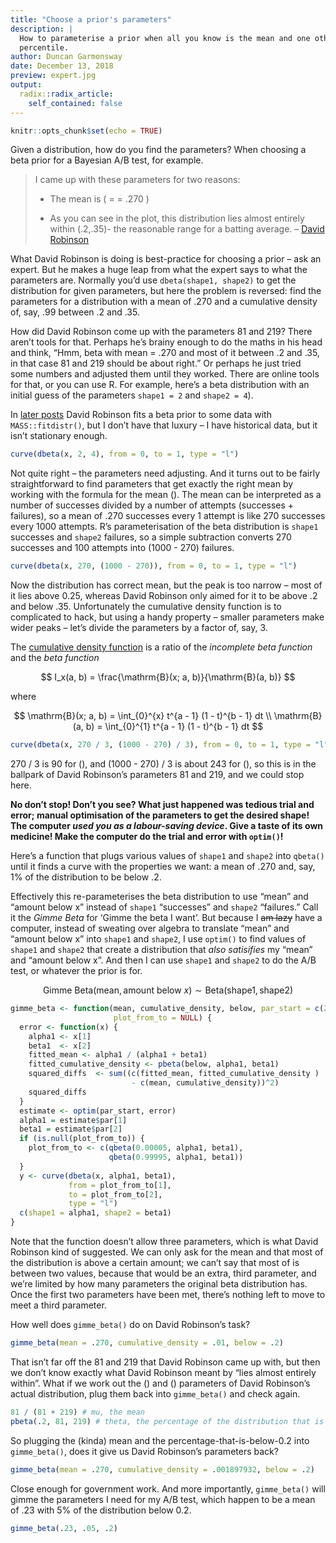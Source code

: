 ```yaml
---
title: "Choose a prior's parameters"
description: |
  How to parameterise a prior when all you know is the mean and one other
  percentile.
author: Duncan Garmonsway
date: December 13, 2018
preview: expert.jpg
output:
  radix::radix_article:
    self_contained: false
---
```


```r
knitr::opts_chunk$set(echo = TRUE)
```

Given a distribution, how do you find the parameters?  When choosing a beta
prior for a Bayesian A/B test, for example.

> I came up with these parameters for two reasons:
>
> * The mean is \( \frac{\alpha}{\alpha + \beta} = \frac{81}{81 + 219} = .270 \)
>
> * As you can see in the plot, this distribution lies almost entirely within
> (.2,.35)- the reasonable range for a batting average.
> -- [David Robinson](http://varianceexplained.org/statistics/beta_distribution_and_baseball/)

What David Robinson is doing is best-practice for choosing a prior -- ask an
expert.  But he makes a huge leap from what the expert says to what the
parameters are.  Normally you'd use `dbeta(shape1, shape2)` to get the
distribution for given parameters, but here the problem is reversed: find the
parameters for a distribution with a mean of .270 and a cumulative density of,
say, .99 between .2 and .35.

How did David Robinson come up with the parameters 81 and 219?  There aren't
tools for that.  Perhaps he's brainy enough to do the maths in his head and
think, "Hmm, beta with mean = .270 and most of it between .2 and .35, in that
case 81 and 219 should be about right."  Or perhaps he just tried some numbers
and adjusted them until they worked.  There are online tools for that, or you
can use R.  For example, here's a beta distribution with an initial guess of the
parameters `shape1 = 2` and `shape2 = 4`).

<aside>
In [later posts](http://varianceexplained.org/r/empirical_bayes_baseball/) David
Robinson fits a beta prior to some data with `MASS::fitdistr()`, but I don't
have that luxury -- I have historical data, but it isn't stationary enough.
</aside>

```r
curve(dbeta(x, 2, 4), from = 0, to = 1, type = "l")
```

Not quite right -- the parameters need adjusting. And it turns out to be fairly
straightforward to find parameters that get exactly the right mean by working
with the formula for the mean \(\frac{\alpha}{\alpha + \beta}\).  The mean can
be interpreted as a number of successes divided by a number of attempts
(successes + failures), so a mean of .270 successes every 1 attempt is like 270
successes every 1000 attempts.  R's parameterisation of the beta distribution is
`shape1` successes and `shape2` failures, so a simple subtraction converts 270
successes and 100 attempts into (1000 - 270) failures.

```r
curve(dbeta(x, 270, (1000 - 270)), from = 0, to = 1, type = "l")
```

Now the distribution has correct mean, but the peak is too narrow -- most of it
lies above 0.25, whereas David Robinson only aimed for it to be above .2 and
below .35.  Unfortunately the cumulative density function is to complicated to
hack, but using a handy property -- smaller parameters make wider peaks -- let's
divide the parameters by a factor of, say, 3.

<aside>
The [cumulative density
function](https://en.wikipedia.org/wiki/Beta_function#Incomplete_beta_function)
is a ratio of the *incomplete beta function* and the *beta function*

$$
I_x(a, b) = \frac{\mathrm{B}(x; a, b)}{\mathrm{B}(a, b)}
$$

where

$$
\mathrm{B}(x; a, b) = \int_{0}^{x} t^{a - 1} (1 - t)^{b - 1} dt \\
\mathrm{B}(a, b) = \int_{0}^{1} t^{a - 1} (1 - t)^{b - 1} dt
$$
</aside>

```r
curve(dbeta(x, 270 / 3, (1000 - 270) / 3), from = 0, to = 1, type = "l")
```

270 / 3 is 90 for \(\alpha\), and (1000 - 270) / 3  is about 243 for \(\beta\),
so this is in the ballpark of David Robinson's parameters 81 and 219, and we
could stop here.

**No don't stop!  Don't you see?  What just happened was tedious trial and
error; manual optimisation of the parameters to get the desired shape!  The
computer _used you as a labour-saving device_.  Give a taste of its own
medicine!  Make the computer do the trial and error with `optim()`!**

Here's a function that plugs various values of `shape1` and `shape2` into
`qbeta()` until it finds a curve with the properties we want: a mean of .270
and, say, 1% of the distribution to be below .2.

Effectively this re-parameterises the beta distribution to use "mean" and
"amount below x" instead of `shape1` "successes" and `shape2` "failures."  Call
it the _Gimme Beta_ for 'Gimme the beta I want'.  But because I ~~am lazy~~ have
a computer, instead of sweating over algebra to translate "mean" and "amount
below x" into `shape1` and `shape2`, I use `optim()` to find values of `shape1`
and `shape2` that create a distribution that _also satisifies_ my "mean" and
"amount below x".  And then I can use `shape1` and `shape2` to do the A/B test,
or whatever the prior is for.

$$
\mathrm{Gimme~Beta}(\mathrm{mean}, \mathrm{amount~below~}x) \sim \mathrm{Beta}(\mathrm{shape1}, \mathrm{shape2})
$$

```r
gimme_beta <- function(mean, cumulative_density, below, par_start = c(2, 2),
                       plot_from_to = NULL) {
  error <- function(x) {
    alpha1 <- x[1]
    beta1  <- x[2]
    fitted_mean <- alpha1 / (alpha1 + beta1)
    fitted_cumulative_density <- pbeta(below, alpha1, beta1)
    squared_diffs  <- sum((c(fitted_mean, fitted_cumulative_density )
                           - c(mean, cumulative_density))^2)
    squared_diffs
  }
  estimate <- optim(par_start, error)
  alpha1 = estimate$par[1]
  beta1 = estimate$par[2]
  if (is.null(plot_from_to)) {
    plot_from_to <- c(qbeta(0.00005, alpha1, beta1),
                      qbeta(0.99995, alpha1, beta1))
  }
  y <- curve(dbeta(x, alpha1, beta1),
             from = plot_from_to[1],
             to = plot_from_to[2],
             type = "l")
  c(shape1 = alpha1, shape2 = beta1)
}
```

<aside>
Note that the function doesn't allow three parameters, which is what David
Robinson kind of suggested.  We can only ask for the mean and that most of the
distribution is above a certain amount; we can't say that most of is between two
values, because that would be an extra, third parameter, and we're limited by
how many parameters the original beta distribution has.  Once the first two
parameters have been met, there's nothing left to move to meet a third
parameter.
</aside>

How well does `gimme_beta()` do on David Robinson's task?

```r
gimme_beta(mean = .270, cumulative_density = .01, below = .2)
```

That isn't far off the 81 and 219 that David Robinson came up with, but then we
don't know exactly what David Robinson meant by "lies almost entirely within".
What if we work out the \(\mu\) and \(\theta\) parameters of David Robinson's
actual distribution, plug them back into `gimme_beta()` and check again.

```r
81 / (81 + 219) # mu, the mean
pbeta(.2, 81, 219) # theta, the percentage of the distribution that is below 0.2
```

So plugging the (kinda) mean and the percentage-that-is-below-0.2 into
`gimme_beta()`, does it give us David Robinson's parameters back?

```r
gimme_beta(mean = .270, cumulative_density = .001897932, below = .2)
```

Close enough for government work.  And more importantly, `gimme_beta()` will
gimme the parameters I need for my A/B test, which happen to be a mean of .23
with 5% of the distribution below 0.2.

```r
gimme_beta(.23, .05, .2)
```
